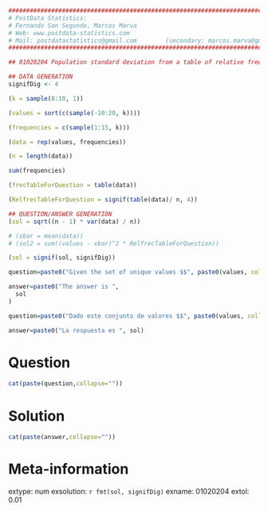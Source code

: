
```r

################################################################################
# PostData Statistics: 
# Fernando San Segundo, Marcos Marva
# Web: www.postdata-statistics.com
# Mail: postdatastatistics@gmail.com        (secondary: marcos.marva@gmail.es)
################################################################################

## 01020204 Population standard deviation from a table of relative frequencies.
```


```r
## DATA GENERATION
signifDig <- 4

(k = sample(8:10, 1))

(values = sort(c(sample(-10:20, k))))

(frequencies = c(sample(1:15, k)))

(data = rep(values, frequencies))

(n = length(data))

sum(frequencies)

(frecTableForQuestion = table(data))

(RelfrecTableForQuestion = signif(table(data)/ n, 4))

## QUESTION/ANSWER GENERATION
(sol = sqrt((n - 1) * var(data) / n))

# (xbar = mean(data))
# (sol2 = sum((values - xbar)^2 * RelfrecTableForQuestion))

(sol = signif(sol, signifDig))
```


```r
question=paste0("Given the set of unique values $$", paste0(values, collapse = ", "),"$$ and their corresponding relative frequencies  $$", paste0(RelfrecTableForQuestion, collapse = ", "),"$$ find the **population standard deviation** of this data set.")

answer=paste0("The answer is ",
  sol
)

```


```r
question=paste0("Dado este conjunto de valores $$", paste0(values, collapse = ", "),"$$ y sus correspondientes frecuencias relativas  $$", paste0(RelfrecTableForQuestion, collapse = ", "),"$$ calcular la **desviación típica poblacional** de este conjunto de datos.")

answer=paste0("La respuesta es ", sol)
```


Question
========

```r
cat(paste(question,collapse=""))
```

Solution
=========

```r
cat(paste(answer,collapse=""))
```

Meta-information
================
extype: num
exsolution: `r fmt(sol, signifDig)`
exname: 01020204
extol: 0.01


